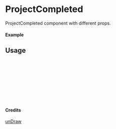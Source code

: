 
<Meta of={ProjectCompleted} title="unDraw/ProjectCompleted" />

# ProjectCompleted

ProjectCompleted component with different props.

#### Example

<Canvas of={ProjectCompleted.Primary} />

## Usage

```ts
import { ProjectCompleted } from "yadl-ui";

const Example = () => {
  return (
      <ProjectCompleted />
  );
};

export default Example;
```

#### Credits
[unDraw](https://undraw.co/illustrations)
